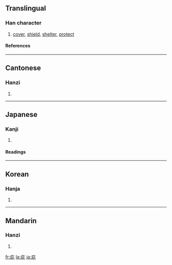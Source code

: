 ==Translingual==
===Han character===
{{Han char|rn=53|rad=广|as=04|sn=7|four=0021<sub>1</sub>|canj=戈心心 (IPP), X戈心心 (XIPP)|ids=⿸[[广]][[比]]}}
# [[cover]], [[shield]], [[shelter]], [[protect]]
====References====
{{Han ref|kx=0343.210|dkj=09239|dj=0653.080|hdz=20874.050|uh=5E87|ud=24199|bh=A7C8|bd=42952}}
----

==Cantonese==
===Hanzi===
{{yue-hanzi|jyut=|y=bei3}}
# {{defn|Cantonese}}
----
==Japanese==
===Kanji===
{{ja-kanji|grade=|rs=广04}}
# {{defn|Japanese}} 
====Readings====
{{ja-readings|on=[[ひ]] (hi)|kun=[[おおう]] (oou), [[かばう]] (kabau), [[ひさし]] (hisashi)}}
----
==Korean==
===Hanja===
{{ko-hanja|hangeul=비|rv=bi|mr=pi}}
# {{defn|Korean}}
----
==Mandarin==
===Hanzi===
{{cmn-hanzi|pin=[[bì]] ([[bi4]])|wg=pi<sup>4</sup>}}
# {{defn|Mandarin}}

[[fr:庇]]
[[la:庇]]
[[ja:庇]]